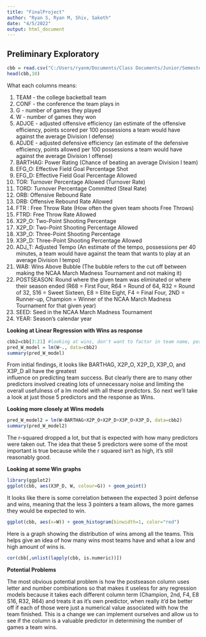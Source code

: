 ```yaml
---
title: "FinalProject"
author: "Ryan S, Ryan M, Shiv, Saketh"
date: "4/5/2022"
output: html_document
---
```


## Preliminary Exploratory

```r
cbb = read.csv("C:/Users/ryanm/Documents/Class Documents/Junior/Semester 2/DS 301/Project/cbb.csv",header=TRUE)
head(cbb,10)
```

What each columns means: 

1. TEAM - the college backetball team <br/>
2. CONF - the conference the team plays in <br/>
3. G - number of games they played <br/>
4. W - number of games they won <br/>
5. ADJOE - adjusted offensive efficiency (an estimate of the offensive efficiency, points scored per 100 possessions a team would have against the average Division I defense) <br/>
6. ADJDE - adjusted defensive efficiency (an estimate of the defensive efficiency, points allowed per 100 possessions a team would have against the average Division I offense) <br/>
7. BARTHAG: Power Rating (Chance of beating an average Division I team) <br/>
8. EFG_O: Effective Field Goal Percentage Shot <br/>
9. EFG_D: Effective Field Goal Percentage Allowed <br/>
10. TOR: Turnover Percentage Allowed (Turnover Rate) <br/>
11. TORD: Turnover Percentage Committed (Steal Rate) <br/>
12. ORB: Offensive Rebound Rate <br/>
13. DRB: Offensive Rebound Rate Allowed <br/>
14. FTR : Free Throw Rate (How often the given team shoots Free Throws) <br/>
15. FTRD: Free Throw Rate Allowed <br/>
16. X2P_O: Two-Point Shooting Percentage <br/>
17. X2P_D: Two-Point Shooting Percentage Allowed <br/>
18. X3P_O: Three-Point Shooting Percentage <br/>
19. X3P_D: Three-Point Shooting Percentage Allowed <br/>
20. ADJ_T: Adjusted Tempo (An estimate of the tempo, possessions per 40 minutes, a team would have against the team that wants to play at an average Division I tempo) <br/>
21. WAB: Wins Above Bubble (The bubble refers to the cut off between making the NCAA March Madness Tournament and not making it) <br/>
22. POSTSEASON: Round where the given team was eliminated or where their season ended (R68 = First Four, R64 = Round of 64, R32 = Round of 32, S16 = Sweet Sixteen, E8 = Elite Eight, F4 = Final Four, 2ND = Runner-up, Champion = Winner of the NCAA March Madness Tournament for that given year) <br/>
23. SEED: Seed in the NCAA March Madness Tournament
24. YEAR: Season's calendar year

**Looking at Linear Regression with Wins as response**

```r
cbb2=cbb[3:21] #looking at wins, don't want to factor in team name, postseason finish, seed, or year
pred_W_model = lm(W~., data=cbb2)
summary(pred_W_model)
```

From initial findings, it looks like BARTHAG, X2P_O, X2P_D, X3P_O, and X3P_D all have the greatest <br/>
influence on predicting team success. But clearly there are to many other predictors involved creating lots of unnecessary noise and limiting the overall usefulness of a lm model with all these predictors. So next we'll take a look at just those 5 predictors and the response as Wins.


**Looking more closely at Wins models**

```r
pred_W_model2 = lm(W~BARTHAG+X2P_O+X2P_D+X3P_O+X3P_D, data=cbb2)
summary(pred_W_model2)
```

The r-squared dropped a lot, but that is expected with how many predictors were taken out. The idea that these 5 predictors were some of the most important is true because while the r squared isn't as high, it's still reasonably good. 


**Looking at some Win graphs**

```r
library(ggplot2)
ggplot(cbb, aes(X3P_D, W, colour=G)) + geom_point()
```

It looks like there is some correlation between the expected 3 point defense and wins, meaning that the less 3 pointers a team allows, the more games they would be expected to win. 


```r
ggplot(cbb, aes(x=W)) + geom_histogram(binwidth=1, color="red")
```

Here is a graph showing the distribution of wins among all the teams. This helps give an idea of how many
wins most teams have and what a low and high amount of wins is.



```r
cor(cbb[,unlist(lapply(cbb, is.numeric))])
```


**Potential Problems**

The most obvious potential problem is how the postseason column uses letter and number combinations 
so that makes it useless for any regression models because it takes each different column term (Champion, 2nd, F4, E8 S16, R32, R64) and treats it as it's own predictor, when really it'd be better off if each of 
those were just a numerical value associated with how the team finished. This is a change we can implement
ourselves and allow us to see if the column is a valuable predictor in determining the number of games a team
wins. 




